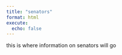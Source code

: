 ```yaml
---
title: "senators"
format: html
execute:
  echo: false
---
```


this is where information on senators will go